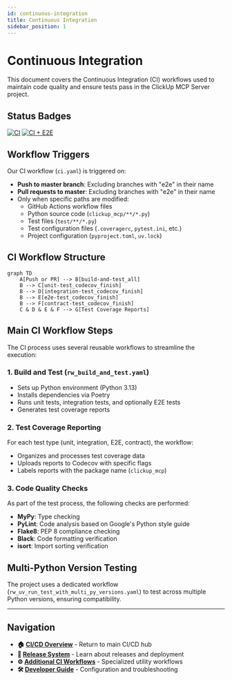 ```yaml
---
id: continuous-integration  
title: Continuous Integration
sidebar_position: 1
---
```


# Continuous Integration

This document covers the Continuous Integration (CI) workflows used to maintain code quality and ensure tests pass in the ClickUp MCP Server project.

## Status Badges

[![CI](https://github.com/Chisanan232/slack-mcp-server/actions/workflows/ci.yaml/badge.svg)](https://github.com/Chisanan232/slack-mcp-server/actions/workflows/ci.yaml)
[![CI + E2E](https://github.com/Chisanan232/slack-mcp-server/actions/workflows/ci_includes_e2e_test.yaml/badge.svg)](https://github.com/Chisanan232/slack-mcp-server/actions/workflows/ci_includes_e2e_test.yaml)

## Workflow Triggers

Our CI workflow (`ci.yaml`) is triggered on:

- **Push to master branch**: Excluding branches with "e2e" in their name
- **Pull requests to master**: Excluding branches with "e2e" in their name
- Only when specific paths are modified:
  - GitHub Actions workflow files
  - Python source code (`clickup_mcp/**/*.py`)
  - Test files (`test/**/*.py`)
  - Test configuration files (`.coveragerc`, `pytest.ini`, etc.)
  - Project configuration (`pyproject.toml`, `uv.lock`)

## CI Workflow Structure

```mermaid
graph TD
    A[Push or PR] --> B[build-and-test_all]
    B --> C[unit-test_codecov_finish]
    B --> D[integration-test_codecov_finish]
    B --> E[e2e-test_codecov_finish]
    B --> F[contract-test_codecov_finish]
    C & D & E & F --> G[Test Coverage Reports]
```

## Main CI Workflow Steps

The CI process uses several reusable workflows to streamline the execution:

### 1. Build and Test (`rw_build_and_test.yaml`)

- Sets up Python environment (Python 3.13)
- Installs dependencies via Poetry
- Runs unit tests, integration tests, and optionally E2E tests
- Generates test coverage reports

### 2. Test Coverage Reporting

For each test type (unit, integration, E2E, contract), the workflow:
- Organizes and processes test coverage data
- Uploads reports to Codecov with specific flags
- Labels reports with the package name (`clickup_mcp`)

### 3. Code Quality Checks

As part of the test process, the following checks are performed:
- **MyPy**: Type checking
- **PyLint**: Code analysis based on Google's Python style guide
- **Flake8**: PEP 8 compliance checking
- **Black**: Code formatting verification
- **isort**: Import sorting verification

## Multi-Python Version Testing

The project uses a dedicated workflow (`rw_uv_run_test_with_multi_py_versions.yaml`) to test across multiple Python versions, ensuring compatibility.

---

## Navigation

- **🏠 [CI/CD Overview](./index)** - Return to main CI/CD hub
- **🔄 [Release System](./release-system)** - Learn about releases and deployment
- **⚙️ [Additional CI Workflows](./additional-ci-workflows)** - Specialized utility workflows
- **🛠️ [Developer Guide](./developer-guide)** - Configuration and troubleshooting
